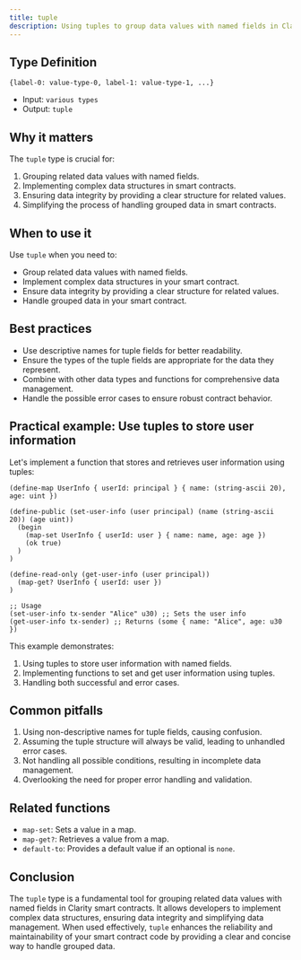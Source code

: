 ```yaml
---
title: tuple
description: Using tuples to group data values with named fields in Clarity smart contracts.
---
```


## Type Definition

```clarity
{label-0: value-type-0, label-1: value-type-1, ...}
```























- Input: `various types`
- Output: `tuple`

## Why it matters

The `tuple` type is crucial for:

1. Grouping related data values with named fields.
2. Implementing complex data structures in smart contracts.
3. Ensuring data integrity by providing a clear structure for related values.
4. Simplifying the process of handling grouped data in smart contracts.

## When to use it

Use `tuple` when you need to:

- Group related data values with named fields.
- Implement complex data structures in your smart contract.
- Ensure data integrity by providing a clear structure for related values.
- Handle grouped data in your smart contract.

## Best practices

- Use descriptive names for tuple fields for better readability.
- Ensure the types of the tuple fields are appropriate for the data they represent.
- Combine with other data types and functions for comprehensive data management.
- Handle the possible error cases to ensure robust contract behavior.

## Practical example: Use tuples to store user information

Let's implement a function that stores and retrieves user information using tuples:

```clarity
(define-map UserInfo { userId: principal } { name: (string-ascii 20), age: uint })

(define-public (set-user-info (user principal) (name (string-ascii 20)) (age uint))
  (begin
    (map-set UserInfo { userId: user } { name: name, age: age })
    (ok true)
  )
)

(define-read-only (get-user-info (user principal))
  (map-get? UserInfo { userId: user })
)

;; Usage
(set-user-info tx-sender "Alice" u30) ;; Sets the user info
(get-user-info tx-sender) ;; Returns (some { name: "Alice", age: u30 })
```























This example demonstrates:
1. Using tuples to store user information with named fields.
2. Implementing functions to set and get user information using tuples.
3. Handling both successful and error cases.

## Common pitfalls

1. Using non-descriptive names for tuple fields, causing confusion.
2. Assuming the tuple structure will always be valid, leading to unhandled error cases.
3. Not handling all possible conditions, resulting in incomplete data management.
4. Overlooking the need for proper error handling and validation.

## Related functions

- `map-set`: Sets a value in a map.
- `map-get?`: Retrieves a value from a map.
- `default-to`: Provides a default value if an optional is `none`.

## Conclusion

The `tuple` type is a fundamental tool for grouping related data values with named fields in Clarity smart contracts. It allows developers to implement complex data structures, ensuring data integrity and simplifying data management. When used effectively, `tuple` enhances the reliability and maintainability of your smart contract code by providing a clear and concise way to handle grouped data.